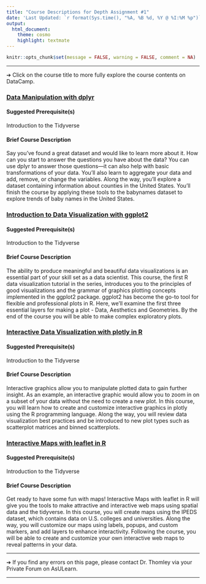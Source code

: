 ```yaml
---
title: "Course Descriptions for Depth Assignment #1"
date: 'Last Updated: `r format(Sys.time(), "%A, %B %d, %Y @ %I:%M %p")`'
output: 
  html_document: 
    theme: cosmo
    highlight: textmate
---
```


```r
knitr::opts_chunk$set(message = FALSE, warning = FALSE, comment = NA)
```

<hr>

&#10132; Click on the course title to more fully explore the course contents on DataCamp.

### **[Data Manipulation with dplyr](https://learn.datacamp.com/courses/data-manipulation-with-dplyr)**

#### **Suggested Prerequisite(s)**

Introduction to the Tidyverse

#### **Brief Course Description**

Say you've found a great dataset and would like to learn more about it. How can you start to answer the questions you have about the data? You can use dplyr to answer those questions—it can also help with basic transformations of your data. You'll also learn to aggregate your data and add, remove, or change the variables. Along the way, you'll explore a dataset containing information about counties in the United States. You'll finish the course by applying these tools to the babynames dataset to explore trends of baby names in the United States. 

### **[Introduction to Data Visualization with ggplot2](https://learn.datacamp.com/courses/introduction-to-data-visualization-with-ggplot2)**

#### **Suggested Prerequisite(s)**

Introduction to the Tidyverse

#### **Brief Course Description**

The ability to produce meaningful and beautiful data visualizations is an essential part of your skill set as a data scientist. This course, the first R data visualization tutorial in the series, introduces you to the principles of good visualizations and the grammar of graphics plotting concepts implemented in the ggplot2 package. ggplot2 has become the go-to tool for flexible and professional plots in R. Here, we’ll examine the first three essential layers for making a plot - Data, Aesthetics and Geometries. By the end of the course you will be able to make complex exploratory plots.

### **[Interactive Data Visualization with plotly in R](https://learn.datacamp.com/courses/interactive-data-visualization-with-plotly-in-r)**

#### **Suggested Prerequisite(s)**

Introduction to the Tidyverse

#### **Brief Course Description**

Interactive graphics allow you to manipulate plotted data to gain further insight. As an example, an interactive graphic would allow you to zoom in on a subset of your data without the need to create a new plot. In this course, you will learn how to create and customize interactive graphics in plotly using the R programming language. Along the way, you will review data visualization best practices and be introduced to new plot types such as scatterplot matrices and binned scatterplots.

### **[Interactive Maps with leaflet in R](https://learn.datacamp.com/courses/interactive-maps-with-leaflet-in-r)**

#### **Suggested Prerequisite(s)**

Introduction to the Tidyverse

#### **Brief Course Description**

Get ready to have some fun with maps! Interactive Maps with leaflet in R will give you the tools to make attractive and interactive web maps using spatial data and the tidyverse. In this course, you will create maps using the IPEDS dataset, which contains data on U.S. colleges and universities. Along the way, you will customize our maps using labels, popups, and custom markers, and add layers to enhance interactivity. Following the course, you will be able to create and customize your own interactive web maps to reveal patterns in your data.

<hr>

&#10132; If you find any errors on this page, please contact Dr. Thomley via your Private Forum on AsULearn.

<hr>

